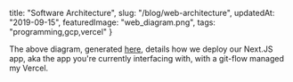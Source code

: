   title: "Software Architecture",
  slug: "/blog/web-architecture",
  updatedAt: "2019-09-15",
  featuredImage: "web_diagram.png",
  tags: "programming,gcp,vercel"
}

The above diagram, generated
[here](https://github.com/NeonLaw/codebase/blob/main/diagrams/neon_diagrams/web.py),
details how we deploy our Next.JS app, aka the app you're currently interfacing
with, with a git-flow managed my Vercel.

